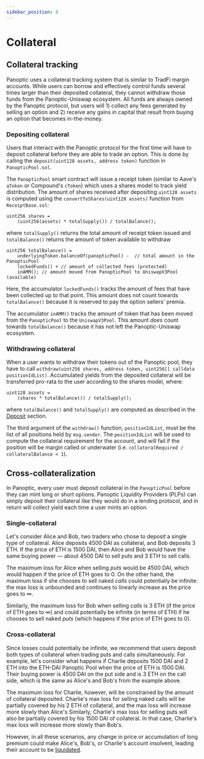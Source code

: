 ```yaml
---
sidebar_position: 8
---
```


# Collateral

## Collateral tracking

Panoptic uses a collateral tracking system that is similar to TradFi margin accounts.
While users can borrow and effectively control funds several times larger than their deposited collateral, they cannot withdraw those funds from the Panoptic-Uniswap ecosystem.
All funds are always owned by the Panoptic protocol, but users will 1) collect any fees generated by selling an option and 2) receive any gains in capital that result from buying an option that becomes in-the-money.

### Depositing collateral
Users that interact with the Panoptic protocol for the first time will have to deposit collateral before they are able to trade an option.
This is done by calling the `deposit(uint128 assets, address token)` function in `PanopticPool.sol`.

The `PanopticPool` smart contract will issue a receipt token (similar to Aave's `aToken` or Compound's `cToken`) which uses a shares model to track yield distribution.
The amount of shares received after depositing `uint128 assets` is computed using the `convertToShares(uint128 assets)` function from `ReceiptBase.sol`:

```solidity
uint256 shares =
    (uint256(assets) * totalSupply()) / totalBalance();
```

where `totalSupply()` returns the total amount of receipt token issued and `totalBalance()` returns the amount of token available to withdraw

```solidity
uint256 totalBalance() =
    underlyingToken.balanceOf(panopticPool) -  // total amount in the PanopticPool
    lockedFunds() + // amount of collected fees (protected)
    inAMM(); // amount moved from PanopticPool to UniswapV3Pool (available)
```

Here, the accumulator `lockedFunds()` tracks the amount of fees that have been collected up to that point. 
This amount does not count towards `totalBalance()` because it is reserved to pay the option sellers' premia.

The accumulator `inAMM()` tracks the amount of token that has been moved from the `PanopticPool` to the `UniswapV3Pool`.
This amount *does* count towards `totalBalance()` because it has not left the Panoptic-Uniswap ecosystem.

### Withdrawing collateral
When a user wants to withdraw their tokens out of the Panoptic pool, they have to call `withdraw(uint256 shares, address token, uint256[] calldata positionIdList)`.
Accumulated yields from the deposited collateral will be transferred pro-rata to the user according to the shares model, where:

```solidity
uint128 assets =
    (shares * totalBalance()) / totalSupply();
```
where `totalBalance()` and `totalSupply()` are computed as described in the [Deposit](/docs/panoptic-protocol/collateral#deposit) section.

The third argument of the `withdraw()` function, `positionIdList`,  must be the list of all positions held by `msg.sender`.
The `positionIdList` will be used to compute the collateral requirement for the account, and will fail if the position will be margin called or underwater (i.e. `collateralRequired / collateralBalance < 1`).


## Cross-collateralization

<!--In TradFi, most options on equities are collateralized using cash or investments with stable value.
This means that the maximum loss for a cash-secured put is limited -->

In Panoptic, every user must deposit collateral in the `PanopticPool` before they can mint long or short options.
Panoptic Liquidity Providers (PLPs) can simply deposit their collateral like they would do in a lending protocol, and in return will collect yield each time a user mints an option.

### Single-collateral
Let's consider Alice and Bob, two traders who chose to deposit a single type of collateral. Alice deposits 4500 DAI as collateral, and Bob deposits 3 ETH.
If the price of ETH is 1500 DAI, then Alice and Bob would have the same buying power — about 4500 DAI to sell puts and 3 ETH to sell calls.

The maximum loss for Alice when selling *puts* would be 4500 DAI, which would happen if the price of ETH goes to 0.
On the other hand, the maximum loss if she chooses to sell naked *calls* could potentially be infinite: the max loss is unbounded and continues to linearly increase as the price goes to $\infty$.

Similarly, the maximum loss for Bob when selling *calls* is 3 ETH (if the price of ETH goes to $\infty$) and could potentially be infinite (in terms of ETH) if he chooses to sell naked *puts* (which happens if the price of ETH goes to 0).

### Cross-collateral
Since losses could potentially be infinite, we recommend that users deposit both types of collateral when trading puts and calls simultaneously.
For example, let's consider what happens if Charlie deposits 1500 DAI and 2 ETH into the ETH-DAI Panoptic Pool when the price of ETH is 1500 DAI.
Their buying power is 4500 DAI on the put side and is 3 ETH on the call side, which is the same as Alice's and Bob's from the example above.

The maximum loss for Charlie, however, will be constrained by the amount of collateral deposited.
Charlie's max loss for selling naked calls will be partially covered by his 2 ETH of collateral, and the max loss will increase more slowly than Alice's
Similarly, Charlie's max loss for selling puts will also be partially covered by his 1500 DAI of collateral.
In that case, Charlie's max loss will increase more slowly than Bob's.

However, in all these scenarios, any change in price or accumulation of long premium could make Alice's, Bob's, or Charlie's account insolvent, leading their account to be [liquidated](/docs/panoptic-protocol/liquidations).
